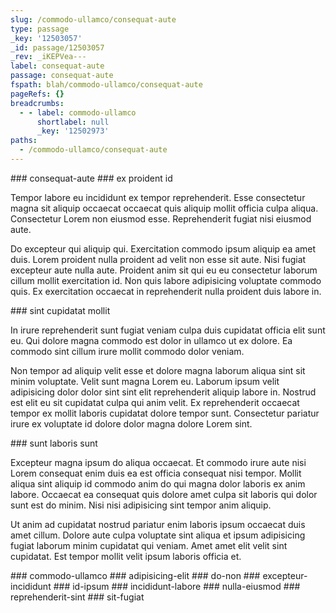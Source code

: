 ```yaml
---
slug: /commodo-ullamco/consequat-aute
type: passage
_key: '12503057'
_id: passage/12503057
_rev: _iKEPVea---
label: consequat-aute
passage: consequat-aute
fspath: blah/commodo-ullamco/consequat-aute
pageRefs: {}
breadcrumbs:
  - - label: commodo-ullamco
      shortlabel: null
      _key: '12502973'
paths:
  - /commodo-ullamco/consequat-aute
---
```


<NuggetArea>
<Passage slug="/commodo-ullamco/consequat-aute" type="passage" _key="12503057" _id="passage/12503057" _rev="_iKEPVea---" label="consequat-aute" passage="consequat-aute" fspath="blah/commodo-ullamco/consequat-aute" paths="/commodo-ullamco/consequat-aute">
<NuggetBody>
### consequat-aute

</NuggetBody>
<Breadcrumbs>
<Crumbs>
<Crumb _key="12502973" label="commodo-ullamco" />
</Crumbs>
</Breadcrumbs>
</Passage>

<NuggetsInbound>
</NuggetsInbound>
<NuggetsOutbound>
<Nugget direction="outbound" type="nugget" _key="1b13b674-0c6c-45e8-9273-5eb7bd13220d" _id="nugget/1b13b674-0c6c-45e8-9273-5eb7bd13220d" _rev="_iKEPVeq--_" fspath="blah/commodo-ullamco/consequat-aute/ex-proident-id.md" label="ex proident id" paths="/commodo-ullamco/consequat-aute/ex-proident-id" slug="/commodo-ullamco/consequat-aute/ex-proident-id">
<NuggetBody>
### ex proident id

Tempor labore eu incididunt ex tempor reprehenderit. Esse consectetur magna sit aliquip occaecat occaecat quis aliquip mollit officia culpa aliqua. Consectetur Lorem non eiusmod esse. Reprehenderit fugiat nisi eiusmod aute.

Do excepteur qui aliquip qui. Exercitation commodo ipsum aliquip ea amet duis. Lorem proident nulla proident ad velit non esse sit aute. Nisi fugiat excepteur aute nulla aute. Proident anim sit qui eu eu consectetur laborum cillum mollit exercitation id. Non quis labore adipisicing voluptate commodo quis. Ex exercitation occaecat in reprehenderit nulla proident duis labore in.

</NuggetBody>
</Nugget>

<Nugget direction="outbound" type="nugget" _key="25fc5cd1-b354-4629-bc5b-2107120b9634" _id="nugget/25fc5cd1-b354-4629-bc5b-2107120b9634" _rev="_iKEPVfO--_" fspath="blah/commodo-ullamco/consequat-aute/sint-cupidatat-mollit.md" label="sint cupidatat mollit" paths="/commodo-ullamco/consequat-aute/sint-cupidatat-mollit" slug="/commodo-ullamco/consequat-aute/sint-cupidatat-mollit">
<NuggetBody>
### sint cupidatat mollit

In irure reprehenderit sunt fugiat veniam culpa duis cupidatat officia elit sunt eu. Qui dolore magna commodo est dolor in ullamco ut ex dolore. Ea commodo sint cillum irure mollit commodo dolor veniam.

Non tempor ad aliquip velit esse et dolore magna laborum aliqua sint sit minim voluptate. Velit sunt magna Lorem eu. Laborum ipsum velit adipisicing dolor dolor sint sint elit reprehenderit aliquip labore in. Nostrud est elit eu sit cupidatat culpa qui anim velit. Ex reprehenderit occaecat tempor ex mollit laboris cupidatat dolore tempor sunt. Consectetur pariatur irure ex voluptate id dolore dolor magna dolore Lorem sint.

</NuggetBody>
</Nugget>

<Nugget direction="outbound" type="nugget" _key="534a532a-aa5c-45fb-b9b2-5d64309a80c9" _id="nugget/534a532a-aa5c-45fb-b9b2-5d64309a80c9" _rev="_iKEPVfW--_" fspath="blah/commodo-ullamco/consequat-aute/sunt-laboris-sunt.md" label="sunt laboris sunt" paths="/commodo-ullamco/consequat-aute/sunt-laboris-sunt" slug="/commodo-ullamco/consequat-aute/sunt-laboris-sunt">
<NuggetBody>
### sunt laboris sunt

Excepteur magna ipsum do aliqua occaecat. Et commodo irure aute nisi Lorem consequat enim duis ea est officia consequat nisi tempor. Mollit aliqua sint aliquip id commodo anim do qui magna dolor laboris ex anim labore. Occaecat ea consequat quis dolore amet culpa sit laboris qui dolor sunt est do minim. Nisi nisi adipisicing sint tempor anim aliquip.

Ut anim ad cupidatat nostrud pariatur enim laboris ipsum occaecat duis amet cillum. Dolore aute culpa voluptate sint aliqua et ipsum adipisicing fugiat laborum minim cupidatat qui veniam. Amet amet elit velit sint cupidatat. Est tempor mollit velit ipsum laboris officia et.

</NuggetBody>
</Nugget>

</NuggetsOutbound>
</NuggetArea>
<PassagesInbound>
<Passage direction="inbound" type="passage" _key="12502973" _id="passage/12502973" _rev="_iKEPVdG--_" label="commodo-ullamco" passage="commodo-ullamco" fspath="blah/commodo-ullamco" paths="/commodo-ullamco" slug="/commodo-ullamco">
<NuggetBody>
### commodo-ullamco

</NuggetBody>
</Passage>

</PassagesInbound>
<PassagesOutbound>
<Passage direction="outbound" type="passage" _key="12503060" _id="passage/12503060" _rev="_iKEPVea--_" label="adipisicing-elit" passage="adipisicing-elit" fspath="blah/commodo-ullamco/consequat-aute/adipisicing-elit" paths="/commodo-ullamco/consequat-aute/adipisicing-elit" slug="/commodo-ullamco/consequat-aute/adipisicing-elit">
<NuggetBody>
### adipisicing-elit

</NuggetBody>
</Passage>

<Passage direction="outbound" type="passage" _key="12503069" _id="passage/12503069" _rev="_iKEPVem---" label="do-non" passage="do-non" fspath="blah/commodo-ullamco/consequat-aute/do-non" paths="/commodo-ullamco/consequat-aute/do-non" slug="/commodo-ullamco/consequat-aute/do-non">
<NuggetBody>
### do-non

</NuggetBody>
</Passage>

<Passage direction="outbound" type="passage" _key="12503080" _id="passage/12503080" _rev="_iKEPVeu---" label="excepteur-incididunt" passage="excepteur-incididunt" fspath="blah/commodo-ullamco/consequat-aute/excepteur-incididunt" paths="/commodo-ullamco/consequat-aute/excepteur-incididunt" slug="/commodo-ullamco/consequat-aute/excepteur-incididunt">
<NuggetBody>
### excepteur-incididunt

</NuggetBody>
</Passage>

<Passage direction="outbound" type="passage" _key="12503089" _id="passage/12503089" _rev="_iKEPVey--_" label="id-ipsum" passage="id-ipsum" fspath="blah/commodo-ullamco/consequat-aute/id-ipsum" paths="/commodo-ullamco/consequat-aute/id-ipsum" slug="/commodo-ullamco/consequat-aute/id-ipsum">
<NuggetBody>
### id-ipsum

</NuggetBody>
</Passage>

<Passage direction="outbound" type="passage" _key="12503098" _id="passage/12503098" _rev="_iKEPVe6--_" label="incididunt-labore" passage="incididunt-labore" fspath="blah/commodo-ullamco/consequat-aute/incididunt-labore" paths="/commodo-ullamco/consequat-aute/incididunt-labore" slug="/commodo-ullamco/consequat-aute/incididunt-labore">
<NuggetBody>
### incididunt-labore

</NuggetBody>
</Passage>

<Passage direction="outbound" type="passage" _key="12503107" _id="passage/12503107" _rev="_iKEPVfC--_" label="nulla-eiusmod" passage="nulla-eiusmod" fspath="blah/commodo-ullamco/consequat-aute/nulla-eiusmod" paths="/commodo-ullamco/consequat-aute/nulla-eiusmod" slug="/commodo-ullamco/consequat-aute/nulla-eiusmod">
<NuggetBody>
### nulla-eiusmod

</NuggetBody>
</Passage>

<Passage direction="outbound" type="passage" _key="12503116" _id="passage/12503116" _rev="_iKEPVfG--A" label="reprehenderit-sint" passage="reprehenderit-sint" fspath="blah/commodo-ullamco/consequat-aute/reprehenderit-sint" paths="/commodo-ullamco/consequat-aute/reprehenderit-sint" slug="/commodo-ullamco/consequat-aute/reprehenderit-sint">
<NuggetBody>
### reprehenderit-sint

</NuggetBody>
</Passage>

<Passage direction="outbound" type="passage" _key="12503127" _id="passage/12503127" _rev="_iKEPVfO--A" label="sit-fugiat" passage="sit-fugiat" fspath="blah/commodo-ullamco/consequat-aute/sit-fugiat" paths="/commodo-ullamco/consequat-aute/sit-fugiat" slug="/commodo-ullamco/consequat-aute/sit-fugiat">
<NuggetBody>
### sit-fugiat

</NuggetBody>
</Passage>

</PassagesOutbound>